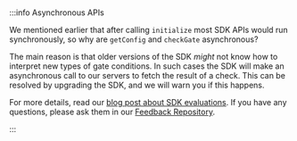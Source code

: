 <br />

:::info Asynchronous APIs

We mentioned earlier that after calling `initialize` most SDK APIs would run synchronously, so why are `getConfig` and `checkGate` asynchronous?

The main reason is that older versions of the SDK _might_ not know how to interpret new types of gate conditions. In such cases the SDK will make an asynchronous call to our servers to fetch the result of a check. This can be resolved by upgrading the SDK, and we will warn you if this happens.

For more details, read our [blog post about SDK evaluations](https://blog.statsig.com/evaluating-feature-gates-in-the-statsig-sdk-a6f8881a1ad8).
If you have any questions, please ask them in our [Feedback Repository](https://github.com/statsig-io/statsig-feedback/issues).

:::

